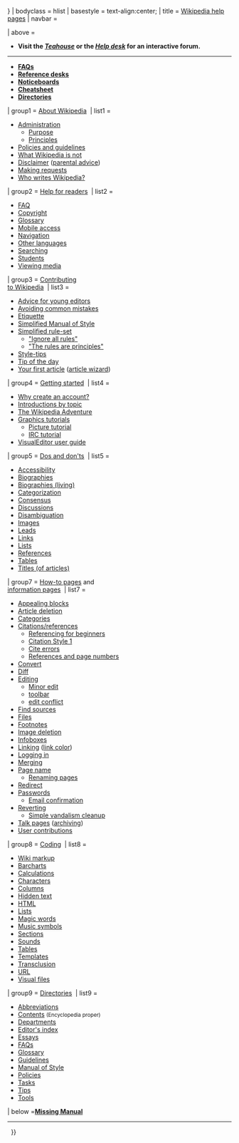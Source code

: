 <noinclude>{{Notice |style=margin-bottom:1.5em; |1=<span style="font-size:large;color:purple;">Please do not post your requests or questions on this page. If you have questions about using Wikipedia, please ask at the '''[[Wikipedia:Help desk|Help&nbsp;desk]]''' or the '''[[Wikipedia:Teahouse|Teahouse]]'''. For questions about subjects and topics, please use the '''[[Wikipedia:Reference desk|Reference Desk]]'''. Volunteers at these locations will respond to your questions as soon as possible.</span>}}</noinclude><!--
-->{{Navbox
| name = Wikipedia help pages
| state ={{{state<includeonly>|{{{1|collapsed}}}</includeonly>}}}
| bodyclass = hlist
| basestyle = text-align:center;
| title = [[Help:Directory|Wikipedia help pages]]
| navbar = {{{state|off}}}

| above = 
*'''Visit the ''[[Wikipedia:Teahouse|Teahouse]]'' or the ''[[Wikipedia:Help desk|Help desk]]'' for an interactive {{abbr|Q & A|questions and answers}} forum.'''
----
* '''[[Wikipedia:FAQ|FAQs]]'''&nbsp;'''{{Define|(?)|This is a list of frequently asked questions about using and contributing to Wikipedia.}}'''
* '''[[Wikipedia:Reference desk|Reference desks]]'''&nbsp;'''{{Define|(?)|Works like a library reference desk. Ask a question here and Wikipedia volunteers will try to answer it.}}'''
* '''[[Wikipedia:Noticeboards|Noticeboards]]'''&nbsp;'''{{Define|(?)|Pages where editors can ask questions and request assistance from people who are familiar with the policies and guidelines covered by each individual board.}}'''
* '''[[Help:Cheatsheet|Cheatsheet]]'''&nbsp;'''{{Define|(?)| For a list of the most commonly used Wiki markup and templates.}}'''
*''' [[Wikipedia:Directories and indexes|Directories]]'''&nbsp;'''{{Define|(?)|For a list of Wikipedia's directories and indexes.}}'''

| group1 = [[Wikipedia:About|About Wikipedia]]&nbsp;{{Define|(?)|Wikipedia's governess and customs}}
| list1 =
* [[Wikipedia:Administration|Administration]]
**[[Wikipedia:Purpose|Purpose]]
** [[Wikipedia:Five pillars|Principles]]
* [[Wikipedia:Policies and guidelines|Policies and guidelines]]
* [[Wikipedia:What Wikipedia is not|What Wikipedia is not]]
* [[Wikipedia:General disclaimer|Disclaimer]]&nbsp;([[Wikipedia:Advice for parents|parental advice]])
* [[Wikipedia:Request directory|Making requests]]
* [[Wikipedia:Who writes Wikipedia?|Who writes Wikipedia?]]


| group2 = [[Wikipedia:Reader's index to Wikipedia|Help for readers]]&nbsp;{{Define|(?)|Concerns and questions readers may have about Wikipedia}}
| list2 =
*[[Wikipedia:FAQ/Readers|FAQ]]
* [[Help:Copyright|Copyright]]
* [[Help:Glossary|Glossary]]
* [[Help:Mobile access|Mobile access]]
* [[Help:Navigation|Navigation]]
* [[Help:Other languages|Other languages]]
* [[Help:Searching|Searching]]
* [[Help:Student help|Students]]
* [[Help:Viewing media|Viewing media]]

| group3 = [[Wikipedia:Contributing to Wikipedia|Contributing<br/>to Wikipedia]]&nbsp;{{Define|(?)|Overviews and resources needed to comprehend, comment on, and edit}}
| list3 =
* [[Wikipedia:Guidance for younger editors|Advice for young editors]]
* [[Wikipedia:Avoiding common mistakes|Avoiding common mistakes]]
* [[Wikipedia:Etiquette|Etiquette]]
* [[Wikipedia:Simplified Manual of Style|Simplified Manual of Style]]
* [[Wikipedia:Simplified ruleset|Simplified rule-set]]
** [[Wikipedia:Ignore all rules|"Ignore all rules"]]
** [[Wikipedia:The rules are principles|"The rules are principles"]]
*[[Wikipedia:Styletips|Style-tips]]
* [[Wikipedia:Tip of the day|Tip of the day]]
* [[Help:Your first article|Your first article]]&nbsp;([[Wikipedia:Article wizard|article wizard]])

| group4 = [[Help:Getting started|Getting started]]&nbsp;{{Define|(?)|Introductions and tutorials}}
| list4 =
* [[Wikipedia:Why create an account?|Why create an account?]]
*[[Help:Introduction|Introductions by topic]] 
* [[Wikipedia:The Wikipedia Adventure|The Wikipedia Adventure]]
* [[Wikipedia:Graphics tutorials|Graphics tutorials]]
** [[Help:Pictures|Picture tutorial]]
** [[Wikipedia:IRC/Tutorial|IRC {{smaller|(live chat)}} tutorial]]
* [[Wikipedia:VisualEditor/User guide|VisualEditor user guide]] 

| group5 = [[Wikipedia:Dos and don'ts|Dos and don'ts]]&nbsp;{{Define|(?)|Wikipedia policies, guidelines, and formatting standards in bullet points}}
| list5 =
* [[Wikipedia:Accessibility dos and don'ts|Accessibility]]
* [[Wikipedia:Biography dos and don'ts|Biographies]]
* [[Wikipedia:Biographies of living persons dos and don'ts|Biographies (living)]]
* [[Wikipedia:Categorization dos and don'ts|Categorization]]
* [[Wikipedia:Consensus dos and don'ts|Consensus]]
* [[Wikipedia:Talk dos and don'ts|Discussions]]
* [[Wikipedia:Disambiguation dos and don'ts|Disambiguation]]
* [[Wikipedia:Image dos and don'ts|Images]]
* [[Wikipedia:Lead dos and don'ts|Leads]]
* [[Wikipedia:Linking dos and don'ts|Links]]
* [[Wikipedia:List dos and don'ts|Lists]]
* [[Wikipedia:References dos and don'ts|References]]
* [[Wikipedia:Table dos and don'ts|Tables]]
* [[Wikipedia:Article title dos and don'ts|Titles (of articles)]]

| group7 = [[:Category:Wikipedia how-to|How-to pages]] and<br/>[[:Category:Wikipedia information pages|information pages]]&nbsp;{{Define|(?)|Topic specific informative and instructional pages}}
| list7 =
* [[Wikipedia:Guide to appealing blocks|Appealing blocks]]
* [[Wikipedia:Guide to deletion|Article deletion]]
* [[Help:Category|Categories]]
* [[Help:Citations quick reference|Citations/references]]
** [[Help:Referencing for beginners|Referencing for beginners]]
** [[Help:Citation Style 1|Citation Style 1]]
** [[Help:Cite errors|Cite errors]]
** [[Help:References and page numbers|References and page numbers]]
* [[Help:Convert|Convert]]
* [[Help:Diff|Diff]]
* [[Help:Editing|Editing]]
** [[Help:Minor edit|Minor edit]]
** [[Help:Edit toolbar|toolbar]]
** [[Help:Edit conflict|edit conflict]]
* [[Help:Find sources|Find sources]]
* [[Help:Files|Files]]
* [[Help:Footnotes|Footnotes]]
* [[Wikipedia:Guide to image deletion|Image deletion]]
* [[Help:Infobox|Infoboxes]]
* [[Help:Link|Linking]]&nbsp;([[Help:Link color|link color]])
* [[Help:Logging in|Logging in]]
* [[Wikipedia:Merging|Merging]]
* [[Help:Page name|Page name]]
** [[Help:How to move a page|Renaming pages]]
* [[Help:Redirect|Redirect]]
* [[Help:Reset password|Passwords]]
** [[Help:Email confirmation|Email confirmation]]
* [[Help:Reverting|Reverting]]
** [[Help:Simple guide to vandalism cleanup|Simple vandalism cleanup]]
* [[Help:Talk pages|Talk pages]]&nbsp;([[Help:Archiving a talk page|archiving]])
* [[Help:User contributions|User contributions]]

| group8 = [[Wiki markup|Coding]]&nbsp;{{Define|(?)|Wikitext information consists of the syntax used to format a page}}
| list8 =
* [[Help:Wikitext|Wiki markup]]
* [[Help:Barchart|Barchart]]s
* [[Help:Calculation|Calculation]]s
* [[Help:Special characters|Characters]]
* [[Help:Columns|Column]]s
* [[Wikipedia:Manual of Style/Hidden text|Hidden text]]
* [[Help:HTML in wikitext|HTML]]
* [[Help:List|Lists]]
* [[Help:Magic words|Magic words]]
* [[Help:Musical symbols|Music symbols]]
* [[Help:Section|Sections]]
* [[Help:Sound file markup|Sounds]]
* [[Help:Table|Tables]]
* [[Help:Template|Template]]s
* [[Wikipedia:Transclusion|Transclusion]]
* [[Help:URL|URL]]
* [[Help:Visual file markup|Visual files]]

| group9 = [[Wikipedia:Directories and indexes|Directories]]&nbsp;{{Define|(?)|Wikipedia's directories and indexes}}
| list9 =
* [[Wikipedia:Wikipedia abbreviations|Abbreviations]]
*[[Wikipedia:Contents|Contents]] <small>(Encyclopedia proper)</small>
* [[Wikipedia:Department directory|Departments]]
* [[Wikipedia:Editor's index to Wikipedia|Editor's index]]
* [[Wikipedia:Essay directory|Essays]]
* [[Wikipedia:FAQ/Index|FAQs]]
* [[Wikipedia:Glossary|Glossary]]
* [[Wikipedia:List of guidelines|Guidelines]]
* [[Wikipedia:Manual of Style/Contents|Manual of Style ]]
* [[Wikipedia:List of policies|Policies]]
*[[Wikipedia:Maintenance|Tasks]]
* [[Wikipedia:Tips|Tips]]
* [[Wikipedia:Tools|Tools]]
| below =''' [[Help: Wikipedia: The Missing Manual|Missing Manual]]'''
----
{{edit|Special:MyTalk|'''Ask for help on your talk page'''|section=new|preload=Help:Contents/helpmepreload|preloadtitle=Help me!}}&nbsp;'''{{Define|(?)|
If you need help, you can use this link to ask a question on your talk page; a volunteer will visit you there shortly!}}'''
}}<noinclude>{{documentation}}</noinclude>